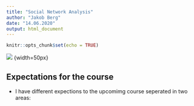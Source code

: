 ```yaml
---
title: "Social Network Analysis"
author: "Jakob Berg"
date: "14.06.2020"
output: html_document
---
```


```r
knitr::opts_chunk$set(echo = TRUE)
```

![](C:\Users\bergj\Desktop\Uni\Bachelor\Politikwissenschaft\Methoden\Social_Network_Analysis\Exercises\01\Social_Network_Analysis_Visualization.png) {width=50px}

## **Expectations for the course**  
* I have different expections to the upcomimg course seperated in two areas:   
  